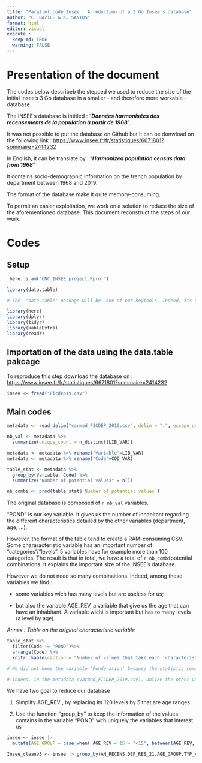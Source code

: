 ```yaml
---
title: "Parallel_code_Insee : A reduction of a 3 Go Insee's database"
author: "C. BAZILE & K. SANTOS"
format: html
editor: visual
execute :
  keep-md: TRUE
  warning: FALSE
---
```


# Presentation of the document

The codes below describeb the stepped we used to reduce the size of the initial Insee's 3 Go database in a smaller - and therefore more workable - database.

The INSEE's database is intitled : "***Données harmonisées des recensements de la population à partir de 1968***".

It was not possible to put the database on Github but it can be donwload on the following link : <https://www.insee.fr/fr/statistiques/6671801?sommaire=2414232>

In English, it can be translate by : "***Harmonized population census data from 1968***"

It contains socio-demographic information on the french population by department between 1968 and 2019.

The format of the database make it quite memory-consuming.

To permit an easier exploitation, we work on a solution to reduce the size of the aforementioned database. This document reconstruct the steps of our work.

# Codes

## Setup

```r
 here::i_am("CNC_INSEE_project.Rproj")

library(data.table) 

# The  "data.table" package will be  one of our keytools. Indeed, its characteristics allows us to exploit easely big database what will be usefull in our situation 

library(here)
library(dplyr)
library(tidyr)
library(kableExtra)
library(readr)
```

## Importation of the data using the data.table pakcage

To reproduce this step download the database on : <https://www.insee.fr/fr/statistiques/6671801?sommaire=2414232>

```r

insee <- fread("Ficdep19.csv")
```

## Main codes

```r
metadata <- read_delim("varmod_FICDEP_2019.csv", delim = ";", escape_double = FALSE, trim_ws = TRUE) 

nb_val <- metadata %>% 
  summarize(unique_count = n_distinct(LIB_VAR))

metadata <- metadata %>% rename("Variable"=LIB_VAR)
metadata <- metadata %>% rename("Code"=COD_VAR)

table_stat <- metadata %>% 
  group_by(Variable, Code) %>% 
  summarize("Number of potential values" = n())

nb_combi <- prod(table_stat$`Number of potential values`)

```

The original database is composed of `r nb_val` variables.

"POND" is our key variable. It gives us the number of inhabitant regarding the different characteristics detailed by the other variables (department, age, ...).

However, the format of the table tend to create a RAM-consuming CSV. Some chararacteristic variable has an important number of "categories"/"levels". 5 variables have for example more than 100 categories. The result is that in total, we have a total of `r nb_combi`potential combinations. It explains the important size of the INSEE's database.

However we do not need so many combinaitions. Indeed, among these variables we find :

-   some variables wich has many levels but are useless for us;

-   but also the variable AGE_REV, a variable that give us the age that can have an inhabitant. A variable wichi is important but has to many levels (a level by age).

*Annex : Table on the original characteristic variable*

```r
table_stat %>%
  filter(Code != "POND")%>%
  arrange(Code) %>%
  knitr::kable(caption = "Number of values that take each 'characteristics' variables", format="html", align = "c")

# We did not keep the variable 'Ponderation' because the statistic computed with `n()` can be misleading. 

# Indeed, in the metadata (varmod_FICDEP_2019.csv), unlike the other variables, 'POND' does not have a row for each value it can take.

```

We have two goal to reduce our database

1.  Simplify AGE_REV , by replacing its 120 levels by 5 that are age ranges.

2.  Use the function "group_by" to keep the information of the values contains in the variable "POND" with uniquely the variables that interest us

```r
insee <- insee |> 
  mutate(AGE_GROUP = case_when( AGE_REV < 15 ~ "<15", between(AGE_REV, 15, 29) ~ "15-29", between(AGE_REV, 30, 44) ~ "30-44", between(AGE_REV, 45, 59) ~ "45-59", between(AGE_REV, 60, 74) ~ "60-74", AGE_REV > 75 ~ "75 and more", TRUE ~ NA_character_)) 

Insee_cleanv3 <- insee |> group_by(AN_RECENS,DEP_RES_21,AGE_GROUP,TYP_ACT,CSP) |> summarize(test = sum(POND, na.rm = TRUE)) rm(insee)
```

## 
